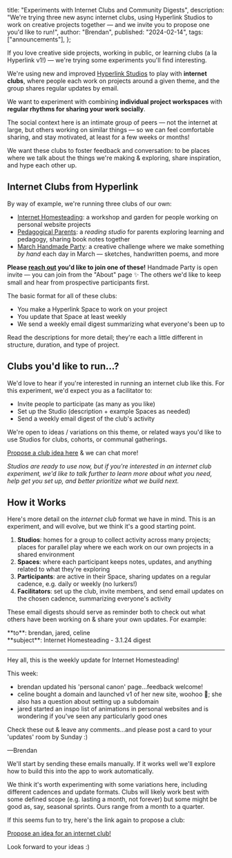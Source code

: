   title: "Experiments with Internet Clubs and Community Digests",
  description:
    "We're trying three new async internet clubs, using Hyperlink Studios to work on creative projects together — and we invite you to propose one you'd like to run!",
  author: "Brendan",
  published: "2024-02-14",
  tags: ["announcements"],
};

If you love creative side projects, working in public, or learning clubs (a la Hyperlink v1!) — we're trying some experiments you'll find interesting.

We're using new and improved [Hyperlink Studios](/note/new-studios) to play with **internet clubs**, where people each work on projects around a given theme, and the group shares regular updates by email.

We want to experiment with combining **individual project workspaces** with **regular rhythms for sharing your work socially**.

The social context here is an intimate group of peers — not the internet at large, but others working on similar things — so we can feel comfortable sharing, and stay motivated, at least for a few weeks or months!

We want these clubs to foster feedback and conversation: to be places where we talk about the things we're making & exploring, share inspiration, and hype each other up.

## Internet Clubs from Hyperlink

By way of example, we're running three clubs of our own:

- [Internet Homesteading](https://hyperlink.academy/studio/46boxeFl9XacS39o1hwpJ8): a workshop and garden for people working on personal website projects
- [Pedagogical Parents](https://hyperlink.academy/studio/4lO7UZsrSbMZUN7zEt7I4q): a _reading studio_ for parents exploring learning and pedagogy, sharing book notes together
- [March Handmade Party](https://hyperlink.academy/studio/2QUkzDt56DYB7B0RS10mTL): a creative challenge where we make something _by hand_ each day in March — sketches, handwritten poems, and more

**Please [reach out](mailto:contact@hyperlink.academy) you'd like to join one of these!** Handmade Party is open invite — you can join from the "About" page ✨ The others we'd like to keep small and hear from prospective participants first.

The basic format for all of these clubs:

- You make a Hyperlink Space to work on your project
- You update that Space at least weekly
- We send a weekly email digest summarizing what everyone's been up to

Read the descriptions for more detail; they're each a little different in structure, duration, and type of project.

## Clubs you'd like to run…?

We'd love to hear if you're interested in running an internet club like this. For this experiment, we'd expect you as a facilitator to:

- Invite people to participate (as many as you like)
- Set up the Studio (description + example Spaces as needed)
- Send a weekly email digest of the club's activity

We're open to ideas / variations on this theme, or related ways you'd like to use Studios for clubs, cohorts, or communal gatherings.

[Propose a club idea here](https://hyperlink.academy/forms/propose-club) & we can chat more!

_Studios are ready to use now, but if you're interested in an internet club experiment, we'd like to talk further to learn more about what you need, help get you set up, and better prioritize what we build next._

## How it Works

Here's more detail on the _internet club_ format we have in mind. This is an experiment, and will evolve, but we think it's a good starting point.

1. **Studios**: homes for a group to collect activity across many projects; places for parallel play where we each work on our own projects in a shared environment
2. **Spaces**: where each participant keeps notes, updates, and anything related to what they're exploring
3. **Participants**: are active in their Space, sharing updates on a regular cadence, e.g. daily or weekly (no lurkers!)
4. **Facilitators**: set up the club, invite members, and send email updates on the chosen cadence, summarizing everyone's activity

These email digests should serve as reminder both to check out what others have been working on & share your own updates. For example:

<div className="bg-white p-4 rounded-md border mt-4 mb-8 flex flex-col gap-4 text-base">

<div className="bg-grey-90 p-2 rounded-md">
  <span>**to**: brendan, jared, celine</span>
</div>

<div className="bg-grey-90 p-2 rounded-md">
  <span>**subject**: Internet Homesteading - 3.1.24 digest</span>
</div>

<hr className="text-grey-90 my-2" />

<div>

Hey all, this is the weekly update for Internet Homesteading!

This week:

- brendan <span className="text-accent-blue underline">updated his 'personal canon' page</span>…feedback welcome!
- celine <span className="text-accent-blue underline">bought a domain and launched v1 of her new site</span>, woohoo 🎉; she also has a question about <span className="text-accent-blue underline">setting up a subdomain</span>
- jared <span className="text-accent-blue underline">started an inspo list of animations</span> in personal websites and is wondering if you've seen any particularly good ones

Check these out & leave any comments…and please post a card to your 'updates' room by Sunday :)

—Brendan

</div>

</div>

We'll start by sending these emails manually. If it works well we'll explore how to build this into the app to work automatically.

We think it's worth experimenting with some variations here, including different cadences and update formats. Clubs will likely work best with some defined scope (e.g. lasting a month, not forever) but some might be good as, say, seasonal sprints. Ours range from a month to a quarter.

If this seems fun to try, here's the link again to propose a club:

[Propose an idea for an internet club!](https://hyperlink.academy/forms/propose-club)

Look forward to your ideas :)
